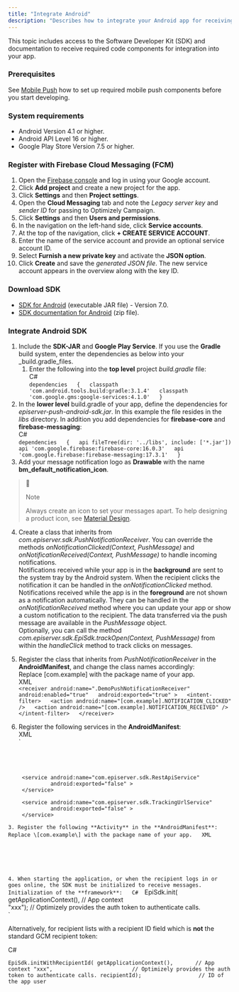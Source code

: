 ```yaml
---
title: "Integrate Android"
description: "Describes how to integrate your Android app for receiving push messages via Optimizely Campaign."
---
```


This topic includes access to the Software Developer Kit (SDK) and documentation to receive required code components for integration into your app.

### Prerequisites

See [Mobile Push](/optimizely-campaign/docs/mobile-push) how to set up required mobile push components before you start developing.

### System requirements

* Android Version 4.1 or higher.
* Android API Level 16 or higher.
* Google Play Store Version 7.5 or higher.

### Register with Firebase Cloud Messaging (FCM)

1. Open the [Firebase console](https://console.firebase.google.com/ "Firebase website") and log in using your Google account.
2. Click **Add project** and create a new project for the app.
3. Click **Settings** and then **Project settings**.
4. Open the **Cloud Messaging** tab and note the _Legacy server key_ and _sender ID_ for passing to Optimizely Campaign.
5. Click **Settings** and then **Users and permissions**.
6. In the navigation on the left-hand side, click **Service accounts**.
7. At the top of the navigation, click **\+ CREATE SERVICE ACCOUNT**.
8. Enter the name of the service account and provide an optional service account ID.
9. Select **Furnish a new private key** and activate the **JSON option**.
10. Click **Create** and save the _generated JSON file_. The new service account appears in the overview along with the key ID.

### Download SDK

* [SDK for Android](https://world.optimizely.com/globalassets/downloads/episerver-campaign/episerver-push-sdk-7.0.jar "Download SDK for Android") (executable JAR file) - Version 7.0.
* [SDK documentation for Android](https://world.optimizely.com/globalassets/downloads/episerver-campaign/episerver-push-sdk-7.0-doc.zip.zip "SDK documentation for Android") (zip file).

### Integrate Android SDK

1. Include the **SDK-JAR** and **Google Play Service**. If you use the **Gradle** build system, enter the dependencies as below into your \_build.gradle\_files.  
   1. Enter the following into the **top level** project _build.gradle_ file:  
   C#  
   `dependencies  
                 {  
                   classpath 'com.android.tools.build:gradle:3.1.4'  
                   classpath 'com.google.gms:google-services:4.1.0'  
                 }  
   `
2. In the **lower level** build.gradle of your app, define the dependencies for _episerver-push-android-sdk.jar_. In this example the file resides in the _libs_ directory. In addition you add dependencies for **firebase-core** and **firebase-messaging**:  
C#  
`dependencies  
              {  
                api fileTree(dir: '../libs', include: ['*.jar'])  
                api 'com.google.firebase:firebase-core:16.0.3'  
                api 'com.google.firebase:firebase-messaging:17.3.1'  
              }  
`
3. Add your message notification logo as **Drawable** with the name **bm\_default\_notification\_icon**.  
> 📘  
>  
> Note  
>  
> Always create an icon to set your messages apart. To help designing a product icon, see [Material Design](https://material.io/design/iconography/ "Material Design website").
4. Create a class that inherits from _com.episerver.sdk.PushNotificationReceiver_. You can override the methods _onNotificationClicked(Context, PushMessage)_ and _onNotificationReceived(Context, PushMessage)_ to handle incoming notifications.  
Notifications received while your app is in the **background** are sent to the system tray by the Android system. When the recipient clicks the notification it can be handled in the _onNotificationClicked_ method.  
Notifications received while the app is in the **foreground** are not shown as a notification automatically. They can be handled in the _onNotificationReceived_ method where you can update your app or show a custom notification to the recipient. The data transferred via the push message are available in the _PushMessage_ object.  
Optionally, you can call the method _com.episerver.sdk.EpiSdk.trackOpen(Context, PushMessage)_ from within the _handleClick_ method to track clicks on messages.
1. Register the class that inherits from _PushNotificationReceiver_ in the **AndroidManifest**, and change the class names accordingly:  
Replace \[com.example\] with the package name of your app.  
XML  
`<receiver android:name=".DemoPushNotificationReceiver"  
                  android:enabled="true"  
                  android:exported="true" >  
          <intent-filter>  
            <action android:name="[com.example].NOTIFICATION_CLICKED" />  
            <action android:name="[com.example].NOTIFICATION_RECEIVED" />  
          </intent-filter>  
        </receiver>  
`
2. Register the following services in the **AndroidManifest**:  
XML  
`<service android:name="com.episerver.sdk.EpiMessagingService">  
          <intent-filter>  
            <action android:name="com.google.firebase.MESSAGING_EVENT" />  
          </intent-filter>  
        </service>  
          
        <service android:name="com.episerver.sdk.RestApiService"  
                 android:exported="false" >  
        </service>  
          
        <service android:name="com.episerver.sdk.TrackingUrlService"  
                 android:exported="false" >  
        </service>  
`
3. Register the following **Activity** in the **AndroidManifest**:  
Replace \[com.example\] with the package name of your app.  
XML  
`<activity android:name="com.episerver.sdk.PushNotificationClickedActivity"  
                  android:enabled="true"  
                  android:exported="true" >  
          <intent-filter>  
            <action android:name="[com.example].intent.action.PUSH_NOTIFICATION" />  
            <category android:name="android.intent.category.DEFAULT" />  
          </intent-filter>  
        </activity>  
`
4. When starting the application, or when the recipient logs in or goes online, the SDK must be initialized to receive messages. Initialization of the **framework**:  
C#  
`EpiSdk.init(  
          getApplicationContext(),        // App context  
          "xxx");                         // Optimizely provides the auth token to authenticate calls.  
`

Alternatively, for recipient lists with a recipient ID field which is **not** the standard GCM recipient token: 

C#

`EpiSdk.initWithRecipientId(
          getApplicationContext(),       // App context
          "xxx",                         // Optimizely provides the auth token to authenticate calls.
          recipientId);                  // ID of the app user
`